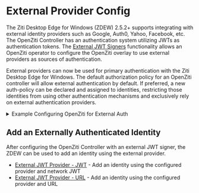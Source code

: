 

# External Provider Config

The Ziti Desktop Edge for Windows (ZDEW) 2.5.2+ supports integrating with external identity providers such as Google, Auth0, 
Yahoo, Facebook, etc. The OpenZiti Controller has an authentication system utilizing JWTs as authentication tokens.
The [External JWT Signers](/docs/learn/core-concepts/security/authentication/50-external-jwt-signers.md) functionality 
allows an OpenZiti operator to configure the OpenZiti overlay to use external providers as sources of authentication.

External providers can now be used for primary authentication with the Ziti Desktop Edge for Windows. The default authorization
policy for an OpenZiti controller will allow external authentication by default. If preferred, a new auth-policy can be
declared and assigned to identities, restricting those identities from using other authentication mechanisms and 
exclusively rely on external authentication providers.

<ExternalAuthConfigAbout />

<Details>
<summary>Example Configuring OpenZiti for External Auth</summary>

<ExternalAuthConfigExample />

</Details>

## Add an Externally Authenticated Identity

After configuring the OpenZiti Controller with an external JWT signer, the ZDEW can be used to add an identity using the
external provider.

* [External JWT Provider - JWT](./ext-jwt) - Add an identity using the configured provider and network JWT
* [External JWT Provider - URL](./ext-jwt-url) - Add an identity using the configured provider and URL
